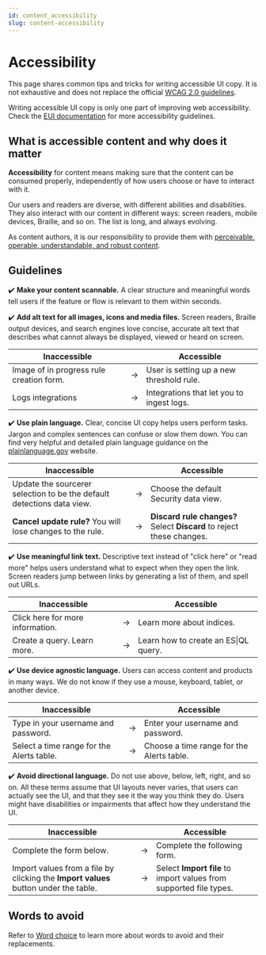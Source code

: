 ```yaml
---
id: content_accessibility
slug: content-accessibility
---
```


# Accessibility 

This page shares common tips and tricks for writing accessible UI copy. It is not exhaustive and does not replace the official
[WCAG 2.0 guidelines](https://www.w3.org/TR/2008/REC-WCAG20-20081211/#guidelines). 


Writing accessible UI copy is only one part of improving web accessibility. Check the [EUI documentation](https://eui.elastic.co/#/guidelines/accessibility) for more accessibility guidelines.


## What is accessible content and why does it matter

**Accessibility** for content means making sure that the content can be consumed properly, independently of how users choose or have to interact with it.

Our users and readers are diverse, with different abilities and disabilities. 
They also interact with our content in different ways: screen readers, mobile devices, Braille, and so on. The list is long, and always evolving. 

As content authors, it is our responsibility to provide them with [perceivable, operable, understandable, and robust content](https://www.w3.org/TR/UNDERSTANDING-WCAG20/intro.html#introduction-fourprincs-head).

## Guidelines

✔️ **Make your content scannable.** A clear structure and meaningful words tell users if the feature or flow is relevant to them within seconds. 

✔️ **Add alt text for all images, icons and media files.** Screen readers, Braille output devices, and search engines love concise, accurate alt text that describes what cannot always be displayed, viewed or heard on screen. 


| Inaccessible                 |  | Accessible               |
| --------------------- | --- | ------------------------- |
| Image of in progress rule creation form. | → | User is setting up a new threshold rule. |
| Logs integrations | → | Integrations that let you to ingest logs. |


✔️ **Use plain language.** Clear, concise UI copy helps users perform tasks. Jargon and complex sentences can confuse or slow them down. You can find very helpful and detailed plain language guidance on the [plainlanguage.gov](https://www.plainlanguage.gov/guidelines/) website.


| Inaccessible                 |  | Accessible               |
| --------------------- | --- | ------------------------- |
| Update the sourcerer selection to be the default detections data view. | → | Choose the default Security data view. |
| **Cancel update rule?** You will lose changes to the rule. | → | **Discard rule changes?** Select **Discard** to reject these changes. |


✔️ **Use meaningful link text.** Descriptive text instead of "click here" or "read more" helps users understand what to expect when they open the link. Screen readers jump between links by generating a list of them, and spell out URLs.


| Inaccessible                 |  | Accessible               |
| --------------------- | --- | ------------------------- |
| Click here for more information. | → | Learn more about indices. |
| Create a query. Learn more. | → | Learn how to create an ES\|QL query. |


✔️ **Use device agnostic language.** Users can access content and products in many ways. We do not know if they use a mouse, keyboard, tablet, or another device. 


| Inaccessible                 |  | Accessible               |
| --------------------- | --- | ------------------------- |
| Type in your username and password. | → | Enter your username and password. |
| Select a time range for the Alerts table. | → | Choose a time range for the Alerts table. |


✔️ **Avoid directional language.** Do not use above, below, left, right, and so on. All these terms assume that UI layouts never varies, that users can actually see the UI, and that they see it the way you think they do. Users might have disabilities or impairments that affect how they understand the UI.


| Inaccessible                 |  | Accessible               |
| --------------------- | --- | ------------------------- |
| Complete the form below. | → | Complete the following form. |
| Import values from a file by clicking the **Import values** button under the table. | → | Select **Import file** to import values from supported file types. |


## Words to avoid 

Refer to [Word choice](./word-choice.mdx) to learn more about words to avoid and their replacements.